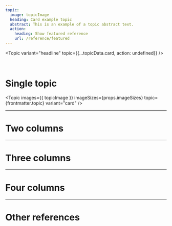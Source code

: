 ```yaml
---
topic:
  image: topicImage
  heading: Card example topic
  abstract: This is an example of a topic abstract text.
  action:
    heading: Show featured reference
    url: /reference/featured
---
```


<Topic
  variant="headline"
  topic={{...topicData.card, action: undefined}}
/>

<br />

# Single topic

<Topic
  images={{ topicImage }}
  imageSizes={props.imageSizes}
  topic={frontmatter.topic}
  variant="card"
/>

---

# Two columns

<TwoColumnLayout>
  <Topic
    images={{ topicImage }}
    imageSizes={props.imageSizes}
    topic={frontmatter.topic}
    variant="card"
  />
  <Topic
    images={{ topicImage }}
    imageSizes={props.imageSizes}
    topic={frontmatter.topic}
    variant="card"
  />
</TwoColumnLayout>

---

# Three columns

<ThreeColumnLayout>
  <Topic
    images={{ topicImage }}
    imageSizes={props.imageSizes}
    topic={frontmatter.topic}
    variant="card"
  />
  <Topic
    images={{ topicImage }}
    imageSizes={props.imageSizes}
    topic={frontmatter.topic}
    variant="card"
  />
  <Topic
    images={{ topicImage }}
    imageSizes={props.imageSizes}
    topic={frontmatter.topic}
    variant="card"
  />
</ThreeColumnLayout>

---

# Four columns

<FourColumnLayout>
  <Topic
    images={{ topicImage }}
    imageSizes={props.imageSizes}
    topic={frontmatter.topic}
    variant="card"
  />
  <Topic
    images={{ topicImage }}
    imageSizes={props.imageSizes}
    topic={frontmatter.topic}
    variant="card"
  />
  <Topic
    images={{ topicImage }}
    imageSizes={props.imageSizes}
    topic={frontmatter.topic}
    variant="card"
  />
  <Topic
    images={{ topicImage }}
    imageSizes={props.imageSizes}
    topic={frontmatter.topic}
    variant="card"
  />
</FourColumnLayout>

---

# Other references

<TopicList 
  variant="three-column"
  topicVariant="card"
  topics={Object.values(topicData)}
/>
